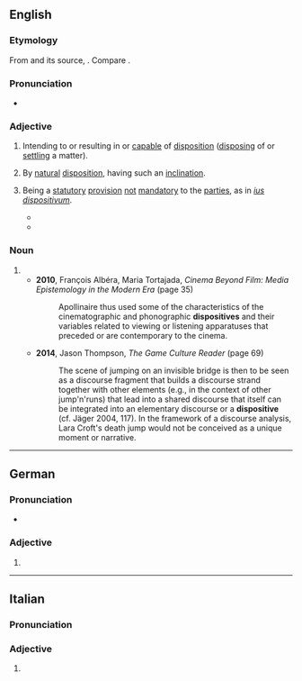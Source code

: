 ==English==

===Etymology===
From {{der|en|frm|dispositif}} and its source, {{der|en|la|dispositus}}. Compare {{cog|pms|dispositiv}}.

===Pronunciation===
* {{a|UK}} {{IPA|en|/dɪˈspɒzɪtɪv/}}

===Adjective===
{{en-adj}}

# Intending to or resulting in or [[capable]] of [[disposition]] ([[disposing]] of or [[settling]] a matter).
#: {{ux|en|We were unable to produce any '''dispositive''' evidence to support our case.}}
# {{lb|en|obsolete}} By [[natural]] [[disposition]], having such an [[inclination]].
# {{lb|en|Euro-English|or|NNSE}} Being a [[statutory]] [[provision]] [[not]] [[mandatory]] to the [[party|parties]], as in ''[[ius dispositivum]]''.
#* {{quote-book|en|author=prof. JUDr. Helena Barancová, DrSc.|year=2006|location=Brussels|publisher=European Commission – Directorate General for Employment, Social Affairs and Equal Opportunities|title=[https://ec.europa.eu/social/BlobServlet?docId=4624&langId=en Termination of Employment Relationship]: Legal Situation in the Slovak Republic|pages=1–2|url=https://ec.europa.eu/social/BlobServlet?docId=4635&langId=en|passage=The second salient feature of the new Labour Code was an increase in the proportion of '''dispositive''' provisions at the expense  of cogent provisions which, as the subsequent legal development showed, was not quite adequate.}}
#* {{quote-book|en|title=International Law. A European perspective|page=62|passage=The VCLT is also applicable to treaties that are the constituent instrument of an international organisation and to treaties that have been adopted within an international organisation (Art 5 VCLT). However, in this (as well as other respect(s)), the VCLT is of a '''dispositive''' nature. The rules that apply in the first place are the rules of the international organisation itself as established under its constituent instrument and internal law. Thus, when a constituent treaty of an international organisation does not contain any provisions concerning the termination of membersip, the rules of the VCLT become relevant (Art. 56 VCLT).|publisher=Hart|isbn=978-1-84946-416-1|location=Oxford and Portland, Oregon|year=2019|author=Jan Wouters|author2=Cedric Ryngaert|author3=Tom Ruys|author4=Geert De Baere}}
#: {{ant|en|cogent}}

===Noun===
{{en-noun}}

# {{alt form|en|dispositif}}
#* '''2010''', François Albéra, Maria Tortajada, ''Cinema Beyond Film: Media Epistemology in the Modern Era'' (page 35)
#*: Apollinaire thus used some of the characteristics of the cinematographic and phonographic '''dispositives''' and their variables related to viewing or listening apparatuses that preceded or are contemporary to the cinema.
#* '''2014''', Jason Thompson, ''The Game Culture Reader'' (page 69)
#*: The scene of jumping on an invisible bridge is then to be seen as a discourse fragment that builds a discourse strand together with other elements (e.g., in the context of other jump'n'runs) that lead into a shared discourse that itself can be integrated into an elementary discourse or a '''dispositive''' (cf. Jäger 2004, 117). In the framework of a discourse analysis, Lara Croft's death jump would not be conceived as a unique moment or narrative.

----

==German==

===Pronunciation===
* {{audio|de|De-dispositive.ogg|Audio}}

===Adjective===
{{head|de|adjective form}}

# {{de-adj form of|dispositiv}}

----

==Italian==

===Pronunciation===
{{it-pr|dispo[s]itìve}}

===Adjective===
{{head|it|adjective form}}

# {{adj form of|it|dispositivo||f|p}}